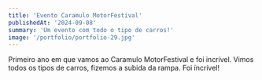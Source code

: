 ```yaml
---
title: 'Evento Caramulo MotorFestival'
publishedAt: '2024-09-08'
summary: 'Um evento com todo o tipo de carros!'
image: '/portfolio/portfolio-29.jpg'
---
```


Primeiro ano em que vamos ao Caramulo MotorFestival e foi incrível. Vimos todos os tipos de carros, fizemos a subida da rampa. Foi íncrível!